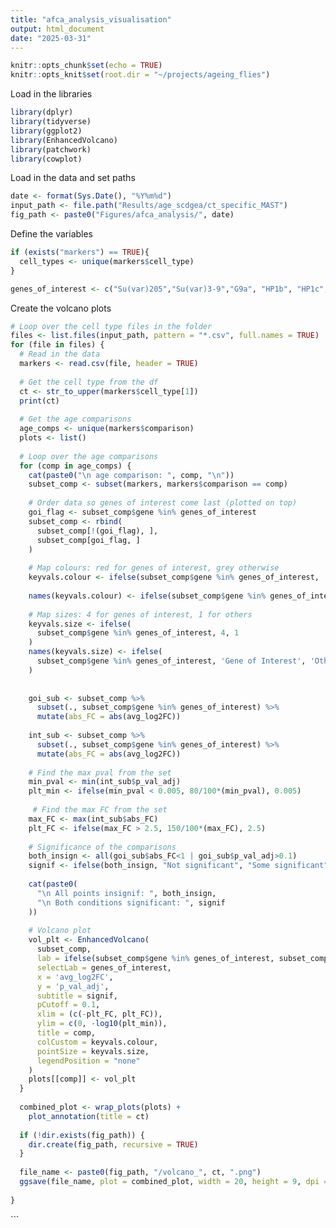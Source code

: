 ```yaml
---
title: "afca_analysis_visualisation"
output: html_document
date: "2025-03-31"
---
```


```r
knitr::opts_chunk$set(echo = TRUE)
knitr::opts_knit$set(root.dir = "~/projects/ageing_flies")
```

Load in the libraries
```r
library(dplyr)
library(tidyverse)
library(ggplot2)
library(EnhancedVolcano)
library(patchwork)
library(cowplot)
```

Load in the data and set paths
```r
date <- format(Sys.Date(), "%Y%m%d")
input_path <- file.path("Results/age_scdgea/ct_specific_MAST")
fig_path <- paste0("Figures/afca_analysis/", date)
```

Define the variables
```r
if (exists("markers") == TRUE){
  cell_types <- unique(markers$cell_type)
} 

genes_of_interest <- c("Su(var)205","Su(var)3-9","G9a", "HP1b", "HP1c", "HP4", "HP5", "HP6", "ADD1", "Su(var)2-HP2", "Su(var)3-7", "Lam", "LamC", "LBR", "Kdm4A", "Kdm4B", "His2Av", "His3.3A", "His3.3B")


```

Create the volcano plots
```r
# Loop over the cell type files in the folder 
files <- list.files(input_path, pattern = "*.csv", full.names = TRUE)
for (file in files) {
  # Read in the data
  markers <- read.csv(file, header = TRUE)
  
  # Get the cell type from the df
  ct <- str_to_upper(markers$cell_type[1])
  print(ct)
  
  # Get the age comparisons
  age_comps <- unique(markers$comparison)
  plots <- list()
  
  # Loop over the age comparisons
  for (comp in age_comps) {
    cat(paste0("\n age comparison: ", comp, "\n"))
    subset_comp <- subset(markers, markers$comparison == comp)
    
    # Order data so genes of interest come last (plotted on top)
    goi_flag <- subset_comp$gene %in% genes_of_interest
    subset_comp <- rbind(
      subset_comp[!(goi_flag), ],
      subset_comp[goi_flag, ]
    )
    
    # Map colours: red for genes of interest, grey otherwise
    keyvals.colour <- ifelse(subset_comp$gene %in% genes_of_interest, '#920000','grey')
    
    names(keyvals.colour) <- ifelse(subset_comp$gene %in% genes_of_interest, 'Gene of Interest', 'Other')
    
    # Map sizes: 4 for genes of interest, 1 for others
    keyvals.size <- ifelse(
      subset_comp$gene %in% genes_of_interest, 4, 1
    )
    names(keyvals.size) <- ifelse(
      subset_comp$gene %in% genes_of_interest, 'Gene of Interest', 'Other'
    )
    
    
    goi_sub <- subset_comp %>%
      subset(., subset_comp$gene %in% genes_of_interest) %>%
      mutate(abs_FC = abs(avg_log2FC))
    
    int_sub <- subset_comp %>%
      subset(., subset_comp$gene %in% genes_of_interest) %>%
      mutate(abs_FC = abs(avg_log2FC)) 
    
    # Find the max pval from the set
    min_pval <- min(int_sub$p_val_adj)
    plt_min <- ifelse(min_pval < 0.005, 80/100*(min_pval), 0.005)
    
     # Find the max FC from the set
    max_FC <- max(int_sub$abs_FC)
    plt_FC <- ifelse(max_FC > 2.5, 150/100*(max_FC), 2.5)
    
    # Significance of the comparisons
    both_insign <- all(goi_sub$abs_FC<1 | goi_sub$p_val_adj>0.1)
    signif <- ifelse(both_insign, "Not significant", "Some significant")
    
    cat(paste0(
      "\n All points insignif: ", both_insign,
      "\n Both conditions significant: ", signif
    ))
    
    # Volcano plot
    vol_plt <- EnhancedVolcano(
      subset_comp,
      lab = ifelse(subset_comp$gene %in% genes_of_interest, subset_comp$gene, ""),
      selectLab = genes_of_interest,
      x = 'avg_log2FC',
      y = 'p_val_adj',
      subtitle = signif,
      pCutoff = 0.1,
      xlim = (c(-plt_FC, plt_FC)),
      ylim = c(0, -log10(plt_min)),
      title = comp,
      colCustom = keyvals.colour,
      pointSize = keyvals.size,
      legendPosition = "none"
    )
    plots[[comp]] <- vol_plt
  }
  
  combined_plot <- wrap_plots(plots) + 
    plot_annotation(title = ct)
  
  if (!dir.exists(fig_path)) {
    dir.create(fig_path, recursive = TRUE)
  }
  
  file_name <- paste0(fig_path, "/volcano_", ct, ".png")
  ggsave(file_name, plot = combined_plot, width = 20, height = 9, dpi = 300)
  
}

```


```

